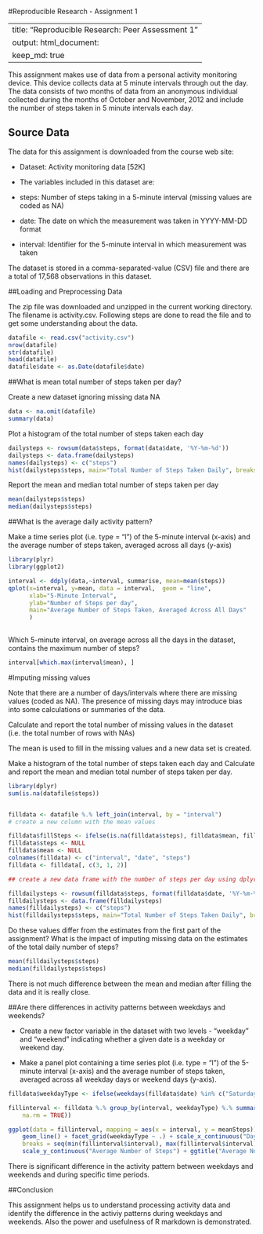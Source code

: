 #Reproducible Research - Assignment 1

---
title: "Reproducible Research: Peer Assessment 1"
output: html_document:
keep_md: true
---

This assignment makes use of data from a personal activity monitoring device. 
This device collects data at 5 minute intervals through out the day. The data consists of two months of data from an anonymous individual collected during the months of October and November, 2012 and include the number of steps taken in 5 minute intervals each day.


## Source Data

The data for this assignment is downloaded from the course web site:

- Dataset: Activity monitoring data [52K]

- The variables included in this dataset are:

- steps: Number of steps taking in a 5-minute interval (missing values are coded as NA)

- date: The date on which the measurement was taken in YYYY-MM-DD format

- interval: Identifier for the 5-minute interval in which measurement was taken

The dataset is stored in a comma-separated-value (CSV) file and there are a total of 17,568 observations in this dataset.


##Loading and Preprocessing Data

The zip file was downloaded and unzipped in the current working directory. The filename is activity.csv.
Following steps are done to read the file and to get some understanding about the data.

```r

datafile <- read.csv("activity.csv")
nrow(datafile)
str(datafile)
head(datafile)
datafile$date <- as.Date(datafile$date)
```

##What is mean total number of steps taken per day?

Create a new dataset ignoring missing data NA
```r
data <- na.omit(datafile)
summary(data)
```

Plot a histogram of the total number of steps taken each day
```r
dailysteps <- rowsum(data$steps, format(data$date, '%Y-%m-%d'))
dailysteps <- data.frame(dailysteps)
names(dailysteps) <- c("steps")
hist(dailysteps$steps, main="Total Number of Steps Taken Daily", breaks=10, xlab="Number of Steps per day")
```

Report the mean and median total number of steps taken per day
```r
mean(dailysteps$steps)
median(dailysteps$steps)
```

##What is the average daily activity pattern?

Make a time series plot (i.e. type = "l") of the 5-minute interval (x-axis) and the average number of steps taken, averaged across all days (y-axis)

```r
library(plyr)
library(ggplot2)

interval <- ddply(data,~interval, summarise, mean=mean(steps))
qplot(x=interval, y=mean, data = interval,  geom = "line",
      xlab="5-Minute Interval",
      ylab="Number of Steps per day",
      main="Average Number of Steps Taken, Averaged Across All Days"
      )
      
```

Which 5-minute interval, on average across all the days in the dataset, contains the maximum number of steps?

```r
interval[which.max(interval$mean), ]      
```

#Imputing missing values

Note that there are a number of days/intervals where there are missing values (coded as NA). The presence of missing days may introduce bias into some calculations or summaries of the data.

Calculate and report the total number of missing values in the dataset (i.e. the total number of rows with NAs)

The mean is used to fill in the missing values and a new data set is created.

Make a histogram of the total number of steps taken each day and Calculate and report the mean and median total number of steps taken per day. 

```r
library(dplyr)
sum(is.na(datafile$steps))


filldata <- datafile %.% left_join(interval, by = "interval")
# create a new column with the mean values

filldata$fillSteps <- ifelse(is.na(filldata$steps), filldata$mean, filldata$steps)
filldata$steps <- NULL
filldata$mean <- NULL
colnames(filldata) <- c("interval", "date", "steps")
filldata <- filldata[, c(3, 1, 2)]

## create a new data frame with the number of steps per day using dplyr

filldailysteps <- rowsum(filldata$steps, format(filldata$date, '%Y-%m-%d'))
filldailysteps <- data.frame(filldailysteps)
names(filldailysteps) <- c("steps")
hist(filldailysteps$steps, main="Total Number of Steps Taken Daily", breaks=10, xlab="Number of Steps per day")
```

Do these values differ from the estimates from the first part of the assignment? What is the impact of imputing missing data on the estimates of the total daily number of steps?

```r
mean(filldailysteps$steps)
median(filldailysteps$steps)
```

There is not much difference between the mean and median after filling the data and it is really close.

##Are there differences in activity patterns between weekdays and weekends?

- Create a new factor variable in the dataset with two levels - "weekday" and "weekend" indicating whether a given date is a weekday or weekend day.

- Make a panel plot containing a time series plot (i.e. type = "l") of the 5-minute interval (x-axis) and the average number of steps taken, averaged across all weekday days or weekend days (y-axis). 

```r
filldata$weekdayType <- ifelse(weekdays(filldata$date) %in% c("Saturday", "Sunday"), "weekend", "weekday")

fillinterval <- filldata %.% group_by(interval, weekdayType) %.% summarise(meanSteps = mean(steps, 
    na.rm = TRUE))

ggplot(data = fillinterval, mapping = aes(x = interval, y = meanSteps)) + 
    geom_line() + facet_grid(weekdayType ~ .) + scale_x_continuous("Day Interval", 
    breaks = seq(min(fillinterval$interval), max(fillinterval$interval), 100)) + 
    scale_y_continuous("Average Number of Steps") + ggtitle("Average Number of Steps Taken by Interval")
```

There is significant difference in the activity pattern between weekdays and weekends and during specific time periods.

##Conclusion

This assignment helps us to understand processing activity data and identify the difference in the activiy patterns during weekdays and weekends. Also the power and usefulness of R markdown is demonstrated.

